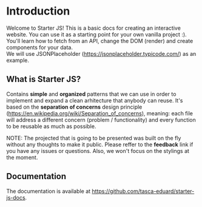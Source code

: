 # Introduction
 
Welcome to Starter JS! This is a basic docs for creating an interactive website. You can use it as a starting point for your own vanilla project :). You'll learn how to fetch from an API, change the DOM (render) and create components for your data.  
We will use JSONPlaceholder (https://jsonplaceholder.typicode.com/) as an example.

## What is Starter JS?

Contains **simple** and **organized** patterns that we can use in order to implement and expand a clean arhitecture that anybody can reuse. It's based on the **separation of concerns** design principle (https://en.wikipedia.org/wiki/Separation_of_concerns), meaning: each file will address a different concern (problem / functionality) and every function to be reusable as much as possible.  
  
NOTE: The projected that is going to be presented was built on the fly without any thoughts to make it public. Please reffer to the **feedback** link if you have any issues or questions. Also, we won't focus on the stylings at the moment.

## Documentation 

The documentation is available at https://github.com/tasca-eduard/starter-js-docs.
